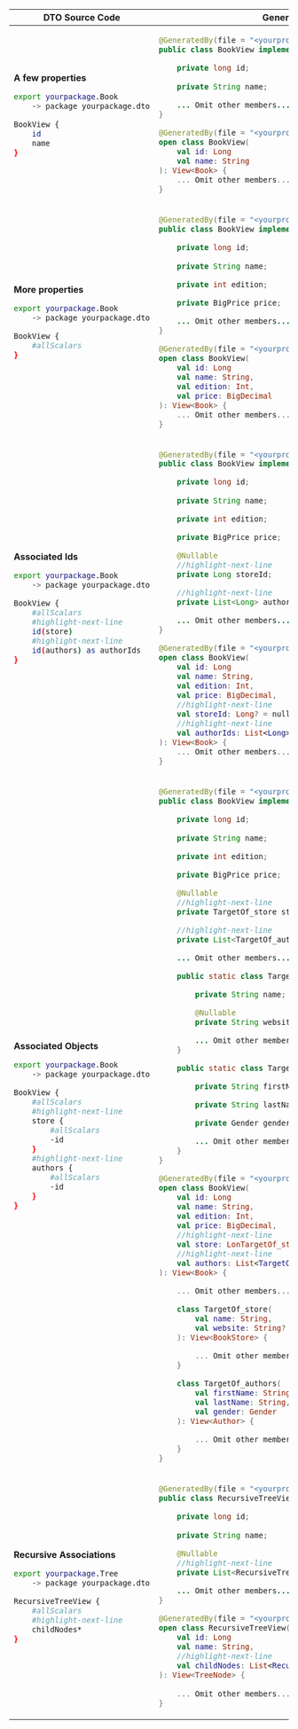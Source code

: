 
<table>
<thead>
<tr>
<th>DTO Source Code</th>
<th>Generated DTO definition</th>
</tr>
</thead>
<tbody>
<tr>
<td>

**A few properties**

```sh
export yourpackage.Book
    -> package yourpackage.dto

BookView {
    id
    name
}
```

</td>
<td>
<Tabs groupId="language">
<TabItem value="java" label="Java">

```java
@GeneratedBy(file = "<yourproject>/yourpackage/Book.dto")
public class BookView implements View<Book> {

    private long id;
    
    private String name;

    ... Omit other members...
}
```

</TabItem>
<TabItem value="kotlin" label="Kotlin">

```kotlin
@GeneratedBy(file = "<yourproject>/yourpackage/Book.dto")
open class BookView(
    val id: Long
    val name: String
): View<Book> {
    ... Omit other members...
}
```

</TabItem>
</Tabs>
</td>
</tr>
<tr>
<td>

**More properties**

```sh
export yourpackage.Book
    -> package yourpackage.dto

BookView {
    #allScalars
}
```

</td>
<td>
<Tabs groupId="language">
<TabItem value="java" label="Java">

```java
@GeneratedBy(file = "<yourproject>/yourpackage/Book.dto")
public class BookView implements View<Book> {

    private long id;
    
    private String name;

    private int edition;

    private BigPrice price;

    ... Omit other members...
}
```

</TabItem>
<TabItem value="kotlin" label="Kotlin">

```kotlin
@GeneratedBy(file = "<yourproject>/yourpackage/Book.dto")
open class BookView(
    val id: Long
    val name: String,
    val edition: Int,
    val price: BigDecimal
): View<Book> {
    ... Omit other members...
}
```

</TabItem>
</Tabs>
</td>
</tr>
<tr>
<td>

**Associated Ids**

```sh
export yourpackage.Book
    -> package yourpackage.dto

BookView {
    #allScalars
    #highlight-next-line
    id(store)
    #highlight-next-line
    id(authors) as authorIds
}
```

</td>
<td>
<Tabs groupId="language">
<TabItem value="java" label="Java">

```java
@GeneratedBy(file = "<yourproject>/yourpackage/Book.dto")
public class BookView implements View<Book> {

    private long id;
    
    private String name;

    private int edition;

    private BigPrice price;

    @Nullable
    //highlight-next-line
    private Long storeId;

    //highlight-next-line
    private List<Long> authorIds;

    ... Omit other members...
}
```

</TabItem>
<TabItem value="kotlin" label="Kotlin">

```kotlin
@GeneratedBy(file = "<yourproject>/yourpackage/Book.dto")
open class BookView(
    val id: Long
    val name: String,
    val edition: Int,
    val price: BigDecimal,
    //highlight-next-line
    val storeId: Long? = null,
    //highlight-next-line
    val authorIds: List<Long> = emptyList()
): View<Book> {
    ... Omit other members...
}
```

</TabItem>
</Tabs>
</td>
</tr>
<tr>
<td>

**Associated Objects**

```sh
export yourpackage.Book
    -> package yourpackage.dto

BookView {
    #allScalars
    #highlight-next-line
    store {
        #allScalars
        -id
    }
    #highlight-next-line
    authors {
        #allScalars
        -id
    }
}
```

</td>
<td>
<Tabs groupId="language">
<TabItem value="java" label="Java">

```java
@GeneratedBy(file = "<yourproject>/yourpackage/Book.dto")
public class BookView implements View<Book> {

    private long id;
    
    private String name;

    private int edition;

    private BigPrice price;

    @Nullable
    //highlight-next-line
    private TargetOf_store store;

    //highlight-next-line
    private List<TargetOf_authors> authors;

    ... Omit other members...

    public static class TargetOf_store implements View<BookStore> {

        private String name;

        @Nullable
        private String website;

        ... Omit other members...
    }

    public static class TargetOf_authors implements View<Author> {

        private String firstName;

        private String lastName;

        private Gender gender;

        ... Omit other members... 
    }
}
```

</TabItem>
<TabItem value="kotlin" label="Kotlin">

```kotlin
@GeneratedBy(file = "<yourproject>/yourpackage/Book.dto")
open class BookView(
    val id: Long
    val name: String,
    val edition: Int,
    val price: BigDecimal,
    //highlight-next-line
    val store: LonTargetOf_store? = null,
    //highlight-next-line
    val authors: List<TargetOf_authors> = emptyList()
): View<Book> {
    
    ... Omit other members...

    class TargetOf_store(
        val name: String,
        val website: String? = null
    ): View<BookStore> {

        ... Omit other members...
    }

    class TargetOf_authors(
        val firstName: String,
        val lastName: String,
        val gender: Gender
    ): View<Author> {

        ... Omit other members...
    }
}
```

</TabItem>
</Tabs>
</td>
</tr>
<tr>
<td>

**Recursive Associations**

```sh
export yourpackage.Tree
    -> package yourpackage.dto

RecursiveTreeView {
    #allScalars
    #highlight-next-line
    childNodes*
}
```

</td>
<td>
<Tabs groupId="language">
<TabItem value="java" label="Java">

```java
@GeneratedBy(file = "<yourproject>/yourpackage/RecursiveTreeView.dto")
public class RecursiveTreeView implements View<TreeNode> {

    private long id;
    
    private String name;

    @Nullable
    //highlight-next-line
    private List<RecursiveTreeView> childNodes;

    ... Omit other members...
}
```

</TabItem>
<TabItem value="kotlin" label="Kotlin">

```kotlin
@GeneratedBy(file = "<yourproject>/yourpackage/Book.dto")
open class RecursiveTreeView(
    val id: Long
    val name: String,
    //highlight-next-line
    val childNodes: List<RecursiveTreeView>? = null
): View<TreeNode> {
    
    ... Omit other members...
}
```

</TabItem>
</Tabs>
</td>
</tr>
</tbody>
</table>